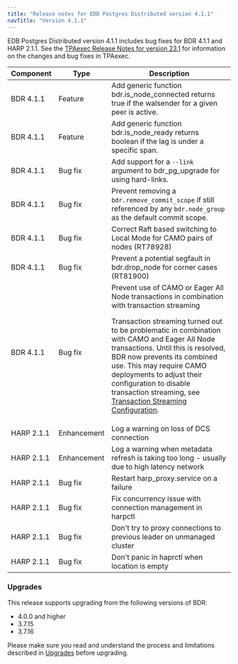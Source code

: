 ```yaml
---
title: "Release notes for EDB Postgres Distributed version 4.1.1"
navTitle: "Version 4.1.1"
---
```


EDB Postgres Distributed version 4.1.1 includes bug fixes for BDR 4.1.1 and HARP 2.1.1. See the [TPAexec Release Notes for version 23.1](https://techsupport.enterprisedb.com/customer_portal/sw/tpa/trunk/231/) for information on the changes and bug fixes in TPAexec.

| Component  | Type        | Description                                                                                                                                                                                                                                                                                                                                                                                                                                              |
|----------- |------------ |----------------------------------------------------------------------------------------------------------------------------------------------------------------------------------------------------------------------------------------------------------------------------------------------------------------------------------------------------------------------------------------------------------------------------------------------------------|
| BDR 4.1.1  | Feature     | Add generic function bdr.is_node_connected returns true if the walsender for a given peer is active.                                                                                                                                                                                                                                                                                                                                                     |
| BDR 4.1.1  | Feature     | Add generic function bdr.is_node_ready returns boolean if the lag is under a specific span.                                                                                                                                                                                                                                                                                                                                                              |
| BDR 4.1.1  | Bug fix     | Add support for a `--link` argument to bdr_pg_upgrade for using hard-links.                                                                                                                                                                                                                                                                                                                                                                              |
| BDR 4.1.1  | Bug fix     | Prevent removing a `bdr.remove_commit_scope` if still referenced by any `bdr.node_group` as the default commit scope.                                                                                                                                                                                                                                                                                                                                    |
| BDR 4.1.1  | Bug fix     | Correct Raft based switching to Local Mode for CAMO pairs of nodes (RT78928)                                                                                                                                                                                                                                                                                                                                                                             |
| BDR 4.1.1  | Bug fix     | Prevent a potential segfault in bdr.drop_node for corner cases (RT81900)                                                                                                                                                                                                                                                                                                                                                                                 |
| BDR 4.1.1  | Bug fix     | Prevent use of CAMO or Eager All Node transactions in combination with transaction streaming <p>  Transaction streaming turned out to be problematic in combination with CAMO and Eager All Node transactions. Until this is resolved, BDR now prevents its combined use. This may require CAMO deployments to adjust their configuration to disable transaction streaming, see [Transaction Streaming Configuration](transaction-streaming#configuration). </p>|
| HARP 2.1.1 | Enhancement | Log a warning on loss of DCS connection                                                      |   
| HARP 2.1.1 | Enhancement | Log a warning when metadata refresh is taking too long - usually due to high latency network |   
| HARP 2.1.1 | Bug fix     | Restart harp_proxy.service on a failure                                                      |   
| HARP 2.1.1 | Bug fix     | Fix concurrency issue with connection management in harpctl                                  |   
| HARP 2.1.1 | Bug fix     | Don't try to proxy connections to previous leader on unmanaged cluster                       |   
| HARP 2.1.1 | Bug fix     | Don't panic in haprctl when location is empty                                                |
        
### Upgrades

This release supports upgrading from the following versions of BDR:

-   4.0.0 and higher
-   3.7.15
-   3.7.16

Please make sure you read and understand the process and limitations described
in [Upgrades](/pgd/latest/upgrades/) before upgrading.